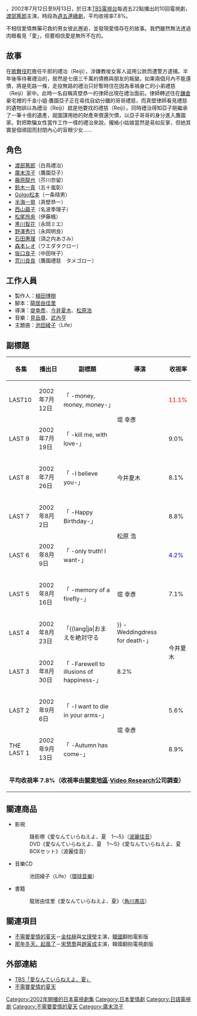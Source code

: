 {{about|2002年製播的日本電視劇|2006年改編自本劇的韓國電影|不需要愛情的夏天 (電影)|2013年改編自本劇的韓國電視劇|那年冬天風在吹}}

{{japanese|japanese=愛なんていらねえよ、夏|kana=あいなんていらねえよ、なつ|romaji=Ai Nan Te Iraneeyo, natsu}}

{{日本作品|不需要愛情的夏天|愛なんていらねえよ、夏}}，2002年7月12日至9月13日，於日本[[TBS電視台|TBS電視台]]每週五22點播出的10回電視劇，[[渡部篤郎|渡部篤郎]]主演，時段為[[TBS週五連續劇|週五連續劇]]，平均收視率7.8%。

不相信愛情無藥可救的男女彼此邂逅，並發現愛情存在的故事。我們雖然無法透過肉眼看見「愛」，但要相信愛是無所不在的。

== 故事 ==
在[[歌舞伎町|歌舞伎町]]擔任牛郎的禮治（Reiji），涉嫌教唆女客人盜用公款而遭警方逮捕。半年後等待著禮治的，居然是七億三千萬的債務與朋友的叛變。如果兩個月內不能還債，將是死路一條，走投無路的禮治只好暫時住在因為車禍身亡的小弟禮慈（Reiji）家中。此時一名自稱真壁恭一的律師出現在禮治面前。律師轉述住在[[鎌倉|鎌倉]]豪宅裡的千金小姐·鷹園亞子正在尋找自幼分離的哥哥禮慈，而真壁律師看見禮慈的遺物誤以為禮治（Reiji）就是他要找的禮慈（Reiji）。同時禮治得知亞子剛繼承了一筆十億的遺產，就圖謀用她的財產來償還欠債，以亞子哥哥的身分進入鷹園家。對把欺騙女性當作工作一樣的禮治來說，攏絡小姑娘當然是易如反掌，但她其實是個頑固而封閉內心的盲眼少女......

== 角色 ==
*[[渡部篤郎|渡部篤郎]]（白鳥禮治）
*[[廣末涼子|廣末涼子]]（鷹園亞子）
*[[藤原龍也|藤原龍也]]（芥川奈留）
*[[鈴木一真|鈴木一真]]（五十嵐彰）
*[[Golgo松本|Golgo松本]]（一条晴男）
*[[半海一晃|半海一晃]]（真壁恭一）
*[[西山繭子|西山繭子]]（名波季理子）
*[[不二子|松尾玲央]]（伊藤楓）
*[[黑川智花|黑川智花]]（永岡ミエ）
*[[野澤秀行|野澤秀行]]（永岡明良）
*[[石田惠理|石田惠理]]（須之内あさみ）
*[[森本レオ|森本レオ]]（ウエダタクロー）
*[[坂口良子|坂口良子]]（中田咲子）
*[[荒川良良|荒川良良]]（鷹園禮慈　タメゴロー）

== 工作人員 ==
*製作人：[[植田博樹|植田博樹]]
*腳本：[[龍居由佳里|龍居由佳里]]
*導演：[[堤幸彥|堤幸彥]]、[[今井夏木|今井夏木]]、[[松原浩|松原浩]]
*音樂：[[見岳章|見岳章]]、[[武內亨|武內亨]]
*主題曲：[[池田綾子|池田綾子]]〈Life〉

==副標題==
{| class="wikitable" style="text-align:center"
!各集!!播出日!!副標題!!導演!!收視率
|-
|LAST10||2002年{{0}}7月12日||「{{lang|ja|盲目の令嬢}} -money, money, money-｣||rowspan="2"|堤 幸彥||<font color=red>11.1%
|-
|LAST 9||2002年{{0}}7月19日||「{{lang|ja|7億3000万の殺意}} -kill me, with love-」||{{0}}9.0%
|-
|LAST 8||2002年{{0}}7月26日||「{{lang|ja|愛を拾いし夜}} -I believe you-｣||今井夏木||{{0}}8.1%
|-
|LAST 7||2002年{{0}}8月{{0}}2日||「{{lang|ja|最高のプレゼント}} -Happy Birthday-」||rowspan="2"|松原 浩||{{0}}8.8%
|-
|LAST 6||2002年{{0}}8月{{0}}9日||「{{lang|ja|優しすぎる嘘}} -only truth! I want-」||<font color=blue>{{0}}4.2%
|-
|LAST 5||2002年{{0}}8月16日||「{{lang|ja|最後の夏休み}} -memory of a firefly-」||堤 幸彥||{{0}}7.1%
|-
|LAST 4||2002年{{0}}8月23日||「{{lang|ja|おまえを絶対守る!!}} -Weddingdress for death-」||rowspan="2"|今井夏木||{{0}}6.3%
|-
|LAST 3||2002年{{0}}8月30日||「{{lang|ja|最後の晩餐}} -Farewell to illusions of happiness-」||{{0}}8.2%
|-
|LAST 2||2002年{{0}}9月{{0}}6日||「{{lang|ja|想い出の一夜}} -I want to die in your arms-」||rowspan="2"|堤 幸彥||{{0}}5.6%
|-
|THE LAST 1||2002年{{0}}9月13日||「{{lang|ja|光の差す方へ}} -Autumn has come-」||{{0}}8.9%
|-
|colspan="5"|'''平均收視率 7.8%（收視率由[[關東地方|關東地區]]·[[Video_Research|Video Research]]公司調查）'''
|}

== 關連商品 ==
*影視
*:錄影帶《愛なんていらねえよ、夏　1～5》（[[波麗佳音|波麗佳音]]）
*:DVD《愛なんていらねえよ、夏　1～5》《愛なんていらねえよ、夏　BOXセット》（波麗佳音）
*音樂CD
*:池田綾子〈Life〉（[[環球音樂|環球音樂]]）
*書籍
*:龍居由佳里《愛なんていらねえよ、夏》（[[角川書店|角川書店]]）

== 關連項目 ==
*[[不需要愛情的夏天_(電影)|不需要愛情的夏天]]－[[金柱赫|金柱赫]]與[[文瑾瑩|文瑾瑩]]主演，[[大韓民國|韓國]]翻拍電影版
*[[那年冬天，起風了|那年冬天，起風了]]－[[宋慧喬|宋慧喬]]與[[趙寅成|趙寅成]]主演，韓國翻拍電視劇版

== 外部連結 ==
*[http://www.tbs.co.jp/program/iranatsu.html TBS「愛なんていらねえよ、夏」] {{Wayback|url=http://www.tbs.co.jp/program/iranatsu.html |date=20090226232339 }}{{ja}}
*[https://web.archive.org/web/20090108224408/http://www.hazukan.com.tw/HzDrama/notlovesummer/ 不需要愛情的夏天]{{zh-tw}}
{{電視節目的變遷
|電視台={{JPN}} [[東京放送|TBS]]
|播放檔次=[[TBS週五連續劇|週五連續劇]]
|節目名稱=不需要愛情的夏天<br/>（2002.7.12 - 2002.9.13）
|上一節目=[[夢想加州|夢想加州]]<br />（2002.4.12 - 2002.6.28）
|下一節目=[[媽媽的遺傳因子|媽媽的遺傳因子]]<br />（2002.10.11 - 2002.12.13）
}}
{{TBS週五連續劇}}
{{廣末涼子}}
{{DEFAULTSORT:Ai Nan Te Iraneeyo, natsu}}
[[Category:2002年開播的日本電視劇集|Category:2002年開播的日本電視劇集]]
[[Category:日本愛情劇|Category:日本愛情劇]]
[[Category:日語電視劇|Category:日語電視劇]]
[[Category:不需要愛情的夏天|Category:不需要愛情的夏天]]
[[Category:廣末涼子|Category:廣末涼子]]